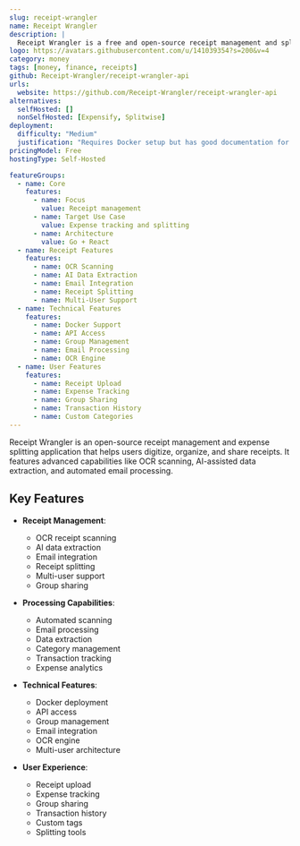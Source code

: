 ```yaml
---
slug: receipt-wrangler
name: Receipt Wrangler
description: |
  Receipt Wrangler is a free and open-source receipt management and splitting application with features like OCR scanning, AI data extraction, email integration, and multi-user support.
logo: https://avatars.githubusercontent.com/u/141039354?s=200&v=4
category: money
tags: [money, finance, receipts]
github: Receipt-Wrangler/receipt-wrangler-api
urls:
  website: https://github.com/Receipt-Wrangler/receipt-wrangler-api
alternatives:
  selfHosted: []
  nonSelfHosted: [Expensify, Splitwise]
deployment:
  difficulty: "Medium"
  justification: "Requires Docker setup but has good documentation for deployment."
pricingModel: Free
hostingType: Self-Hosted

featureGroups:
  - name: Core
    features:
      - name: Focus
        value: Receipt management
      - name: Target Use Case
        value: Expense tracking and splitting
      - name: Architecture
        value: Go + React
  - name: Receipt Features
    features:
      - name: OCR Scanning
      - name: AI Data Extraction
      - name: Email Integration
      - name: Receipt Splitting
      - name: Multi-User Support
  - name: Technical Features
    features:
      - name: Docker Support
      - name: API Access
      - name: Group Management
      - name: Email Processing
      - name: OCR Engine
  - name: User Features
    features:
      - name: Receipt Upload
      - name: Expense Tracking
      - name: Group Sharing
      - name: Transaction History
      - name: Custom Categories
---
```


Receipt Wrangler is an open-source receipt management and expense splitting application that helps users digitize, organize, and share receipts. It features advanced capabilities like OCR scanning, AI-assisted data extraction, and automated email processing.

## Key Features

- **Receipt Management**:

  - OCR receipt scanning
  - AI data extraction
  - Email integration
  - Receipt splitting
  - Multi-user support
  - Group sharing

- **Processing Capabilities**:

  - Automated scanning
  - Email processing
  - Data extraction
  - Category management
  - Transaction tracking
  - Expense analytics

- **Technical Features**:

  - Docker deployment
  - API access
  - Group management
  - Email integration
  - OCR engine
  - Multi-user architecture

- **User Experience**:
  - Receipt upload
  - Expense tracking
  - Group sharing
  - Transaction history
  - Custom tags
  - Splitting tools
